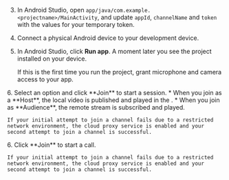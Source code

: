 <PlatformWrapper platform="android">

3. In Android Studio, open `app/java/com.example.<projectname>/MainActivity`, and update `appId`, `channelName` and `token` with the values for your temporary token.

4. Connect a physical Android device to your development device.

5. In Android Studio, click **Run app**. A moment later you see the project installed on your device.

    If this is the first time you run the project, grant microphone and camera access to your app.

<ProductWrapper product="interactive-live-streaming, broadcast-streaming">
6. Select an option and click **Join** to start a session. 
    * When you join as a **Host**, the local video is published and played in the <Vpl k="CLIENT" />. 
    * When you join as **Audience**, the remote stream is subscribed and played.

    If your initial attempt to join a channel fails due to a restricted  network environment, the cloud proxy service is enabled and your second attempt to join a channel is successful.    
</ProductWrapper>

<ProductWrapper notAllowed="interactive-live-streaming, broadcast-streaming">
6. Click **Join** to start a call.

    If your initial attempt to join a channel fails due to a restricted  network environment, the cloud proxy service is enabled and your second attempt to join a channel is successful.
</ProductWrapper>

    
</PlatformWrapper>
